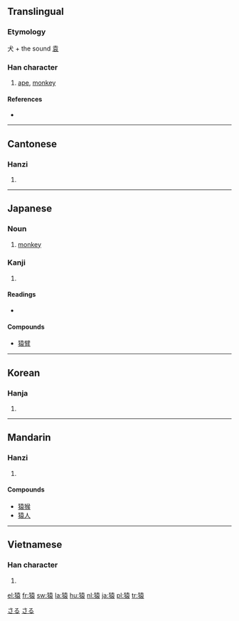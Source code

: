 {{see|猨}}
==Translingual==

===Etymology===
犬 + the sound [[袁]]

===Han character===
{{Han char|rn=94|rad=犬|as=10|sn=13|four=4423<sub>2</sub>|canj=大竹土口女 (KHGRV)|ids=⿰[[犭]][[袁]]}}

# [[ape]], [[monkey]]

====References====
* {{Han ref|kx=0716.190|dkj=20584|dj=1128.090|hdz=21361.150|uh=733F|ud=29503|bh=B7E1|bd=47073}}

----

==Cantonese==

===Hanzi===
{{yue-hanzi|jyut=|y=yun4}}

# {{defn|Cantonese}}

----

==Japanese==

===Noun===
{{ja-noun|k|hira=さる|rom=saru}}

# [[monkey]]

===Kanji===
{{ja-kanji|grade=c|rs=犬10}}

# {{defn|Japanese}}

====Readings====
* {{ja-readings|on=[[えん]] ([[en]]), [[おん]] ([[on]])|kun=[[さる]] ([[saru]])}}

====Compounds====
* [[猿臂]]

[[Category:1000 Japanese basic words|さる]]
[[Category:ja:Primates|さる]]

----

==Korean==

===Hanja===
{{ko-hanja|hangeul=원|eumhun=|rv=won|mr=wŏn|y=wen}}

# {{defn|Korean}}

----

==Mandarin==

===Hanzi===
{{cmn-hanzi|pin=[[yuán]] ([[yuan2]])|wg=yüan<sup>2</sup>}}

# {{defn|Mandarin}}

====Compounds====
* [[猿猴]]
* [[猿人]]

----

==Vietnamese==

===Han character===
{{vi-hantu|vượn, viên  }}

# {{defn|Vietnamese}}

[[el:猿]]
[[fr:猿]]
[[sw:猿]]
[[la:猿]]
[[hu:猿]]
[[nl:猿]]
[[ja:猿]]
[[pl:猿]]
[[tr:猿]]